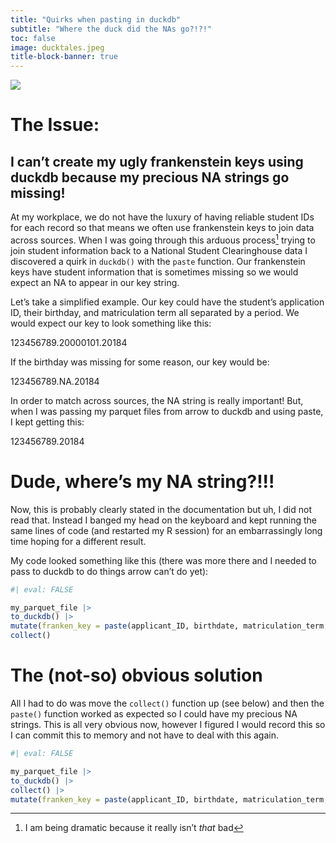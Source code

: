 ```yaml
---
title: "Quirks when pasting in duckdb"
subtitle: "Where the duck did the NAs go?!?!"
toc: false
image: ducktales.jpeg
title-block-banner: true
---
```


![](ducktales.jpeg)

# The Issue: 
## I can't create my ugly frankenstein keys using duckdb because my precious NA strings go missing!

At my workplace, we do not have the luxury of having reliable student IDs for each record so that means we often use frankenstein keys to join data across sources. When I was going through this arduous process^[I am being dramatic because it really isn't *that* bad] trying to join student information back to a National Student Clearinghouse data I discovered a quirk in `duckdb()` with the `paste` function. Our frankenstein keys have student information that is sometimes missing so we would expect an NA to appear in our key string.

Let's take a simplified example. Our key could have the student's application ID, their birthday, and matriculation term all separated by a period. We would expect our key to look something like this:

123456789.20000101.20184

If the birthday was missing for some reason, our key would be:

123456789.NA.20184

In order to match across sources, the NA string is really important! But, when I was passing my parquet files from arrow to duckdb and using paste, I kept getting this:

123456789.20184


# Dude, where's my NA string?!!!

Now, this is probably clearly stated in the documentation but uh, I did not read that. Instead I banged my head on the keyboard and kept running the same lines of code (and restarted my R session) for an embarrassingly long time hoping for a different result.

My code looked something like this (there was more there and I needed to pass to duckdb to do things arrow can't do yet):


```r
#| eval: FALSE

my_parquet_file |>
to_duckdb() |>
mutate(franken_key = paste(applicant_ID, birthdate, matriculation_term, sep = ".")) |>
collect()
```

# The (not-so) obvious solution
All I had to do was move the `collect()` function up (see below) and then the `paste()` function worked as expected so I could have my precious NA strings. This is all very obvious now, however I figured I would record this so I can commit this to memory and not have to deal with this again.

```r
#| eval: FALSE

my_parquet_file |>
to_duckdb() |>
collect() |>
mutate(franken_key = paste(applicant_ID, birthdate, matriculation_term, sep = "."))
```



